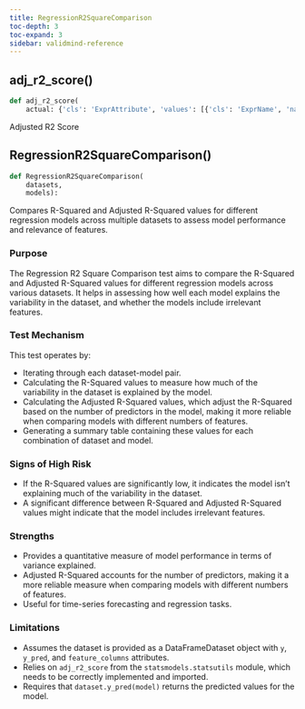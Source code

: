 ```yaml
---
title: RegressionR2SquareComparison
toc-depth: 3
toc-expand: 3
sidebar: validmind-reference
---
```


## adj_r2_score[()]{.muted}

```python
def adj_r2_score(
    actual: {'cls': 'ExprAttribute', 'values': [{'cls': 'ExprName', 'name': 'np'}, {'cls': 'ExprName', 'name': 'ndarray'}]},    predicted: {'cls': 'ExprAttribute', 'values': [{'cls': 'ExprName', 'name': 'np'}, {'cls': 'ExprName', 'name': 'ndarray'}]},    rowcount: {'cls': 'ExprName', 'name': 'int'},    featurecount: {'cls': 'ExprName', 'name': 'int'}):
```

Adjusted R2 Score

## RegressionR2SquareComparison[()]{.muted}

```python
def RegressionR2SquareComparison(
    datasets,
    models):
```

Compares R-Squared and Adjusted R-Squared values for different regression models across multiple datasets to assess model performance and relevance of features.

### Purpose

The Regression R2 Square Comparison test aims to compare the R-Squared and Adjusted R-Squared values for different regression models across various datasets. It helps in assessing how well each model explains the variability in the dataset, and whether the models include irrelevant features.

### Test Mechanism

This test operates by:

- Iterating through each dataset-model pair.
- Calculating the R-Squared values to measure how much of the variability in the dataset is explained by the model.
- Calculating the Adjusted R-Squared values, which adjust the R-Squared based on the number of predictors in the model, making it more reliable when comparing models with different numbers of features.
- Generating a summary table containing these values for each combination of dataset and model.

### Signs of High Risk

- If the R-Squared values are significantly low, it indicates the model isn't explaining much of the variability in the dataset.
- A significant difference between R-Squared and Adjusted R-Squared values might indicate that the model includes irrelevant features.

### Strengths

- Provides a quantitative measure of model performance in terms of variance explained.
- Adjusted R-Squared accounts for the number of predictors, making it a more reliable measure when comparing models with different numbers of features.
- Useful for time-series forecasting and regression tasks.

### Limitations

- Assumes the dataset is provided as a DataFrameDataset object with `y`, `y_pred`, and `feature_columns` attributes.
- Relies on `adj_r2_score` from the `statsmodels.statsutils` module, which needs to be correctly implemented and imported.
- Requires that `dataset.y_pred(model)` returns the predicted values for the model.
